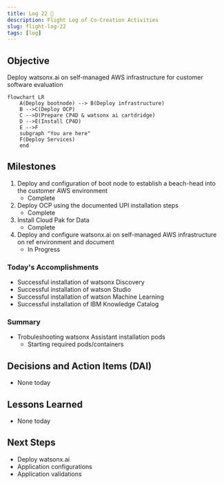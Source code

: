 ```yaml
---
title: Log 22 🛫
description: Flight Log of Co-Creation Activities
slug: flight-log-22
tags: [log]
---
```


## Objective
Deploy watsonx.ai on self-managed AWS infrastructure for customer software evaluation

```mermaid
flowchart LR
    A(Deploy bootnode) --> B(Deploy infrastructure)
    B -->C(Deploy OCP)
    C -->D(Prepare CP4D & watsonx ai cartdridge)
    D -->E(Install CP4D)
    E -->F
    subgraph "You are here"
    F(Deploy Services)
    end
```


## Milestones
1. Deploy and configuration of boot node to establish a beach-head into the customer AWS environment
    - Complete
2. Deploy OCP using the documented UPI installation steps
    - Complete
3. Install Cloud Pak for Data
    - Complete
4. Deploy and configure watsonx.ai on self-managed AWS infrastructure on ref environment and document
    - In Progress


### Today's Accomplishments
- Successful installation of watsonx Discovery
- Successful installation of watson Studio
- Successful installation of watson Machine Learning
- Successful installation of IBM Knowledge Catalog

### Summary
- Trobuleshooting watsonx Assistant installation pods
    - Starting required pods/containers

## Decisions and Action Items (DAI)
- None today

## Lessons Learned
- None today

## Next Steps
- Deploy watsonx.ai
- Application configurations
- Application validations